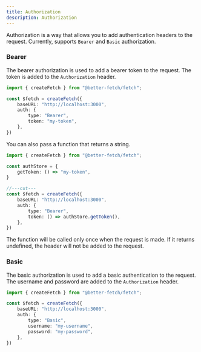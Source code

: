 ```yaml
---
title: Authorization
description: Authorization
---
```


Authorization is a way that allows you to add authentication headers to the request.
Currently, supports `Bearer` and `Basic` authorization.

### Bearer

The bearer authorization is used to add a bearer token to the request. The token is added to the `Authorization` header. 

```ts twoslash title="fetch.ts"
import { createFetch } from "@better-fetch/fetch";

const $fetch = createFetch({
    baseURL: "http://localhost:3000",
    auth: {
        type: "Bearer",
        token: "my-token",
    },
})
```

You can also pass a function that returns a string.

```ts twoslash title="fetch.ts"
import { createFetch } from "@better-fetch/fetch";

const authStore = {
    getToken: () => "my-token",
}

//---cut---
const $fetch = createFetch({
    baseURL: "http://localhost:3000",
    auth: {
        type: "Bearer",
        token: () => authStore.getToken(),
    },
})
```

<Callout type="info">
    The function will be called only once when the request is made. If it returns undefined, the header will not be added to the request.
</Callout>

### Basic

The basic authorization is used to add a basic authentication to the request. The username and password are added to the `Authorization` header.

```ts twoslash title="fetch.ts"
import { createFetch } from "@better-fetch/fetch";

const $fetch = createFetch({
    baseURL: "http://localhost:3000",
    auth: {
        type: "Basic",
        username: "my-username",
        password: "my-password",
    },
})
```